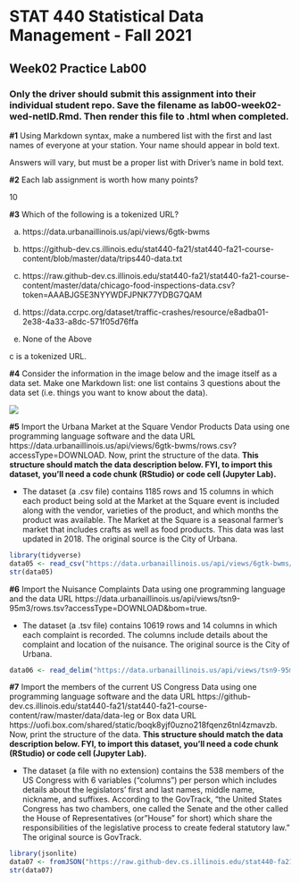 # STAT 440 Statistical Data Management - Fall 2021
## Week02 Practice Lab00
### Only the driver should submit this assignment into their individual student repo. Save the filename as lab00-week02-wed-netID.Rmd. Then render this file to .html when completed.

**#1** Using Markdown syntax, make a numbered list with the first and last names of everyone at your station. Your name should appear in bold text.

Answers will vary, but must be a proper list with Driver's name in bold text.

**#2** Each lab assignment is worth how many points?

10

**#3** Which of the following is a tokenized URL?

a. https://data.urbanaillinois.us/api/views/6gtk-bwms

b. https://github-dev.cs.illinois.edu/stat440-fa21/stat440-fa21-course-content/blob/master/data/trips440-data.txt

c. https://raw.github-dev.cs.illinois.edu/stat440-fa21/stat440-fa21-course-content/master/data/chicago-food-inspections-data.csv?token=AAABJG5E3NYYWDFJPNK77YDBG7QAM

d. https://data.ccrpc.org/dataset/traffic-crashes/resource/e8adba01-2e38-4a33-a8dc-571f05d76ffa

e. None of the Above

c is a tokenized URL.

**#4** Consider the information in the image below and the image itself as a data set. Make one Markdown list: one list contains 3 questions about the data set (i.e. things you want to know about the data). 

![](https://uofi.box.com/shared/static/7ina73ut31ncrx2ep3ed3j7x5hh2z0ws.png)

**#5** Import the Urbana Market at the Square Vendor Products Data using one programming language software and the data URL https://data.urbanaillinois.us/api/views/6gtk-bwms/rows.csv?accessType=DOWNLOAD. Now, print the structure of the data. **This structure should match the data description below. FYI, to import this dataset, you'll need a code chunk (RStudio) or code cell (Jupyter Lab).**

  - The dataset (a .csv file) contains 1185 rows and 15 columns in which each product being sold at the Market at the Square event is included along with the vendor, varieties of the product, and which months the product was available. The Market at the Square is a seasonal farmer's market that includes crafts as well as food products. This data was last updated in 2018. The original source is the City of Urbana.

```r
library(tidyverse)
data05 <- read_csv("https://data.urbanaillinois.us/api/views/6gtk-bwms/rows.csv?accessType=DOWNLOAD")
str(data05)
```

**#6** Import the Nuisance Complaints Data using one programming language and the data URL https://data.urbanaillinois.us/api/views/tsn9-95m3/rows.tsv?accessType=DOWNLOAD&bom=true.

  - The dataset (a .tsv file) contains 10619 rows and 14 columns in which each complaint is recorded. The columns include details about the complaint and location of the nuisance. The original source is the City of Urbana.

```r
data06 <- read_delim("https://data.urbanaillinois.us/api/views/tsn9-95m3/rows.tsv?accessType=DOWNLOAD&bom=true", "\t")
```

**#7** Import the members of the current US Congress Data using one programming language software and the data URL https://github-dev.cs.illinois.edu/stat440-fa21/stat440-fa21-course-content/raw/master/data/data-leg or Box data URL https://uofi.box.com/shared/static/boqk8yjf0uzno218fqenz6tnl4zmavzb. Now, print the structure of the data. **This structure should match the data description below. FYI, to import this dataset, you'll need a code chunk (RStudio) or code cell (Jupyter Lab).** 

  - The dataset (a file with no extension) contains the 538 members of the US Congress with 6 variables ("columns") per person which includes details about the legislators' first and last names, middle name, nickname, and suffixes. According to the GovTrack, "the United States Congress has two chambers, one called the Senate and the other called the House of Representatives (or "House" for short) which share the responsibilities of the legislative process to create federal statutory law." The original source is GovTrack.

```r
library(jsonlite)
data07 <- fromJSON("https://raw.github-dev.cs.illinois.edu/stat440-fa21/stat440-fa21-course-content/master/data/data-leg?token=AAABJG7A3CMV2I2AJHUONCLBMXQIY")
str(data07)
```

